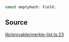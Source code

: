 ```ts
const emptyHash: Field;
```

## Source

[lib/provable/merkle-list.ts:23](https://github.com/o1-labs/o1js/blob/081e48fe103a96db7083cdaea72a409cca3182c3/src/lib/provable/merkle-list.ts#L23)
